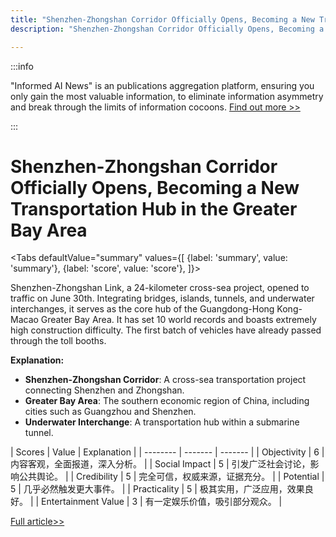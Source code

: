 ```yaml
---
title: "Shenzhen-Zhongshan Corridor Officially Opens, Becoming a New Transportation Hub in the Greater Bay Area"
description: "Shenzhen-Zhongshan Corridor Officially Opens, Becoming a New Transportation Hub in the Greater Bay Area"

---
```



:::info

"Informed AI News" is an publications aggregation platform, ensuring you only gain the most valuable information, to eliminate information asymmetry and break through the limits of information cocoons.  [Find out more >>](/)

:::

# Shenzhen-Zhongshan Corridor Officially Opens, Becoming a New Transportation Hub in the Greater Bay Area


<Tabs
	defaultValue="summary"
	values={[
	{label: 'summary', value: 'summary'},
	{label: 'score', value: 'score'},
]}>
<TabItem value="summary">


Shenzhen-Zhongshan Link, a 24-kilometer cross-sea project, opened to traffic on June 30th. Integrating bridges, islands, tunnels, and underwater interchanges, it serves as the core hub of the Guangdong-Hong Kong-Macao Greater Bay Area. It has set 10 world records and boasts extremely high construction difficulty. The first batch of vehicles have already passed through the toll booths.

**Explanation:**
- **Shenzhen-Zhongshan Corridor**: A cross-sea transportation project connecting Shenzhen and Zhongshan.
- **Greater Bay Area**: The southern economic region of China, including cities such as Guangzhou and Shenzhen.
- **Underwater Interchange**: A transportation hub within a submarine tunnel.
</TabItem>
<TabItem value="score">
	| Scores     | Value   | Explanation |
	| -------- | ------- | ------- |
	| Objectivity  | 6    | 内容客观，全面报道，深入分析。    |
	| Social Impact | 5     | 引发广泛社会讨论，影响公共舆论。    |
	| Credibility    | 5    | 完全可信，权威来源，证据充分。    |
	| Potential    | 5    | 几乎必然触发更大事件。    |
	| Practicality    | 5    | 极其实用，广泛应用，效果良好。    |
	| Entertainment Value    | 3    | 有一定娱乐价值，吸引部分观众。    |
</TabItem>
</Tabs>

[Full article>>](https://readhub.cn/topic/8apSLqz5mk5)
